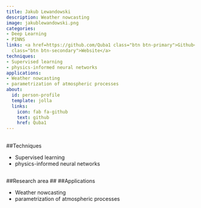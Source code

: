 ```yaml
---
title: Jakub Lewandowski
description: Weather nowcasting
image: jakublewandowski.png
categories:
- Deep Learning
- PINNS
links: <a href=https://github.com/Quba1 class="btn btn-primary">Github</a><a href=https://environment.leeds.ac.uk/pgr/11237/jakub-lewandowski
  class="btn btn-secondary">Website</a>
techniques:
- Supervised learning
- physics-informed neural networks
applications:
- Weather nowcasting
- parametrization of atmospheric processes
about:
  id: person-profile
  template: jolla
  links:
    icon: fab fa-github
    text: github
    href: Quba1
---
```

   
:::{#person-profile}
:::
   
##
##Techniques
   
- Supervised learning
- physics-informed neural networks
   
##
##Research area
##
##Applications
   
- Weather nowcasting
- parametrization of atmospheric processes
